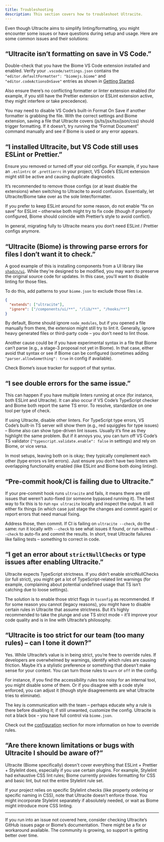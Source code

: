 ```yaml
---
title: Troubleshooting
description: This section covers how to troubleshoot Ultracite.
---
```


Even though Ultracite aims to simplify linting/formatting, you might encounter some issues or have questions during setup and usage. Here are some common issues and their solutions:

## “Ultracite isn’t formatting on save in VS Code.”

Double-check that you have the Biome VS Code extension installed and enabled. Verify your `.vscode/settings.json` contains the `"editor.defaultFormatter": "biomejs.biome"` and `"editor.codeActionsOnSave"` entries as shown in [Getting Started](/docs/getting-started). 

Also ensure there’s no conflicting formatter or linter extension enabled (for example, if you still have the Prettier extension or ESLint extension active, they might interfere or take precedence).

You may need to disable VS Code’s built-in Format On Save if another formatter is grabbing the file. With the correct settings and Biome extension, saving a file that Ultracite covers (js/ts/jsx/tsx/json/css) should trigger formatting. If it doesn’t, try running the “Format Document” command manually and see if Biome is used or any error appears.

## “I installed Ultracite, but VS Code still uses ESLint or Prettier.”

Ensure you removed or turned off your old configs. For example, if you have an `.eslintrc` or `.prettierrc` in your project, VS Code’s ESLint extension might still be active and causing duplicate diagnostics.

It’s recommended to remove those configs (or at least disable the extensions) when switching to Ultracite to avoid confusion. Essentially, let Ultracite/Biome take over as the sole linter/formatter.

If you prefer to keep ESLint around for some reason, do not enable “fix on save” for ESLint – otherwise both might try to fix code (though if properly configured, Biome should coincide with Prettier’s style to avoid conflict).

In general, migrating fully to Ultracite means you don’t need ESLint / Prettier configs anymore.

## “Ultracite (Biome) is throwing parse errors for files I don’t want it to check.”

A good example of this is installing components from a UI library like [`shadcn/ui`](https://ui.shadcn.com/). While they're designed to be modified, you may want to preserve the original source code for updates. In this case, you'll want to disable linting for those files.

To do this, add patterns to your `biome.json` to exclude those files i.e.

```json title="biome.json"
{
  "extends": ["ultracite"],
  "ignore": ["/components/ui/**", "/lib/**", "/hooks/**"]
}
```

By default, Biome should ignore `node_modules`, but if you opened a file manually from there, the extension might still try to lint it. Generally, ignore heavy generated files or third-party code – you don’t need to lint those.

Another cause could be if you have experimental syntax in a file that Biome can’t parse (e.g., a stage-3 proposal not yet in Biome). In that case, either avoid that syntax or see if Biome can be configured (sometimes adding `"parser.allowSomething": true` in config if available).

Check Biome’s issue tracker for support of that syntax.

## “I see double errors for the same issue.”

This can happen if you have multiple linters running at once (for instance, both ESLint and Ultracite). It can also occur if VS Code’s TypeScript checker and Biome both report the same TS error. To resolve, standardize on one tool per type of check.

If using Ultracite, disable other linters. For TypeScript type errors, VS Code’s built-in TS server will show them (e.g., red squiggles for type issues) – Biome also can show type-driven lint issues. Usually it’s fine as they highlight the same problem. But if it annoys you, you can turn off VS Code’s TS validator (`"typescript.validate.enable": false` in settings) and rely on Biome, or vice versa.

In most setups, leaving both on is okay; they typically complement each other (type errors vs lint errors). Just ensure you don’t have two linters with overlapping functionality enabled (like ESLint and Biome both doing linting).

## “Pre-commit hook/CI is failing due to Ultracite.”

If your pre-commit hook runs `ultracite` and fails, it means there are still issues that weren’t auto-fixed (or someone bypassed running it). The best way to fix this is to run `npx ultracite` locally and inspect the output. It will either fix things (in which case just stage the changes and commit again) or report errors that need manual fixing.

Address those, then commit. If CI is failing on `ultracite --check`, do the same: run it locally with `--check` to see what issues it found, or run without `--check` to auto-fix and commit the results. In short, treat Ultracite failures like failing tests – something to correct in code.

## “I get an error about `strictNullChecks` or type issues after enabling Ultracite.”

Ultracite expects TypeScript strictness. If you didn’t enable strictNullChecks (or full strict), you might get a lot of TypeScript-related lint warnings (for example, complaining about potential undefined usage that TS isn’t catching due to loose settings).

The solution is to enable those strict flags in `tsconfig` as recommended. If for some reason you cannot (legacy reasons), you might have to disable certain rules in Ultracite that assume strictness. But it’s highly recommended to take the plunge and use TS strict mode – it’ll improve your code quality and is in line with Ultracite’s philosophy.

## “Ultracite is too strict for our team (too many rules) – can I tone it down?”

Yes. While Ultracite’s value is in being strict, you’re free to override rules. If developers are overwhelmed by warnings, identify which rules are causing friction. Maybe it’s a stylistic preference or something that doesn’t make sense for your context. You can turn those rules to `warn` or `off` in the config.

For instance, if you find the accessibility rules too noisy for an internal tool, you might disable some of them. Or if you disagree with a code style enforced, you can adjust it (though style disagreements are what Ultracite tries to eliminate).

The key is communication with the team – perhaps educate why a rule is there before disabling it; if still unwanted, customize the config. Ultracite is not a black box – you have full control via `biome.json`.

Check out the [configuration](/configuration) section for more information on how to override rules.

## “Are there known limitations or bugs with Ultracite I should be aware of?”

Ultracite (Biome specifically) doesn't cover everything that ESLint + Prettier + Stylelint does, especially if you use certain plugins. For example, Stylelint had exhaustive CSS lint rules; Biome currently provides formatting for CSS and basic lint, but not the entire Stylelint rule set.

If your project relies on specific Stylelint checks (like property ordering or specific naming in CSS), note that Ultracite doesn’t enforce those. You might incorporate Stylelint separately if absolutely needed, or wait as Biome might introduce more CSS linting.

---

If you run into an issue not covered here, consider checking Ultracite’s GitHub issues page or Biome’s documentation. There might be a fix or workaround available. The community is growing, so support is getting better over time.

